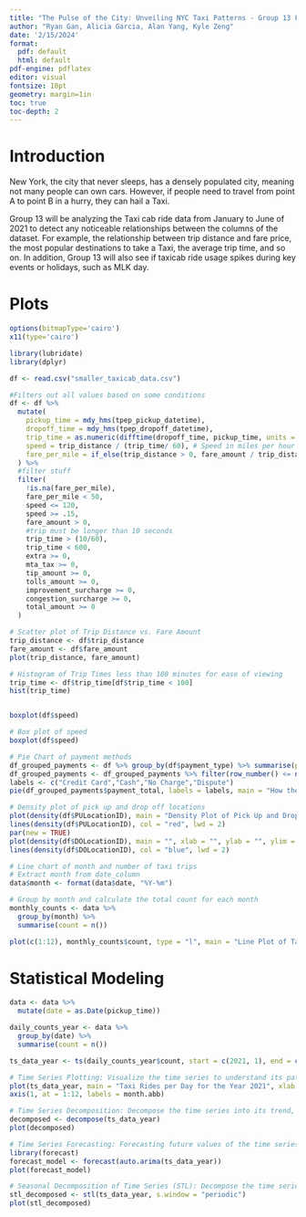 ```yaml
---
title: "The Pulse of the City: Unveiling NYC Taxi Patterns - Group 13 Final Project"
author: "Ryan Gan, Alicia Garcia, Alan Yang, Kyle Zeng"
date: '2/15/2024'
format:
  pdf: default
  html: default
pdf-engine: pdflatex
editor: visual
fontsize: 10pt
geometry: margin=1in
toc: true                   
toc-depth: 2  
---
```


# Introduction

New York, the city that never sleeps, has a densely populated city, meaning not many people can own cars. However, if people need to travel from point A to point B in a hurry, they can hail a Taxi.

Group 13 will be analyzing the Taxi cab ride data from January to June of 2021 to detect any noticeable relationships between the columns of the dataset. For example, the relationship between trip distance and fare price, the most popular destinations to take a Taxi, the average trip time, and so on. In addition, Group 13 will also see if taxicab ride usage spikes during key events or holidays, such as MLK day. 

# Plots


```r
options(bitmapType='cairo')
x11(type='cairo')
```

```r
library(lubridate)
library(dplyr)
```

```r
df <- read.csv("smaller_taxicab_data.csv")

#Filters out all values based on some conditions
df <- df %>%
  mutate(
    pickup_time = mdy_hms(tpep_pickup_datetime),
    dropoff_time = mdy_hms(tpep_dropoff_datetime),
    trip_time = as.numeric(difftime(dropoff_time, pickup_time, units = "mins")),
    speed = trip_distance / (trip_time/ 60), # Speed in miles per hour
    fare_per_mile = if_else(trip_distance > 0, fare_amount / trip_distance, NA_real_) # Handle division by zero
  ) %>%
  #filter stuff
  filter(
    !is.na(fare_per_mile),
    fare_per_mile < 50,
    speed <= 120,
    speed >= .15,
    fare_amount > 0,
    #trip must be longer than 10 seconds
    trip_time > (10/60),
    trip_time < 600,
    extra >= 0,
    mta_tax >= 0,
    tip_amount >= 0,
    tolls_amount >= 0,
    improvement_surcharge >= 0,
    congestion_surcharge >= 0,
    total_amount >= 0
  )
```


```r
# Scatter plot of Trip Distance vs. Fare Amount
trip_distance <- df$trip_distance
fare_amount <- df$fare_amount
plot(trip_distance, fare_amount)
```




```r
# Histogram of Trip Times less than 100 minutes for ease of viewing
trip_time <- df$trip_time[df$trip_time < 100]
hist(trip_time)
```
```r
```


```r
boxplot(df$speed)
```

```r
# Box plot of speed
boxplot(df$speed)
```

```r
# Pie Chart of payment methods
df_grouped_payments <- df %>% group_by(df$payment_type) %>% summarise(payment_total = sum(payment_type))
df_grouped_payments <- df_grouped_payments %>% filter(row_number() <= n()-1)
labels <- c("Credit Card","Cash","No Charge","Dispute")
pie(df_grouped_payments$payment_total, labels = labels, main = "How the Passengers Paid for the Trip")
```

```r
# Density plot of pick up and drop off locations
plot(density(df$PULocationID), main = "Density Plot of Pick Up and Drop off Location", xlab = "Location ID", ylab = "Density", ylim = c(0, 0.04), col = "red")
lines(density(df$PULocationID), col = "red", lwd = 2)
par(new = TRUE)
plot(density(df$DOLocationID), main = "", xlab = "", ylab = "", ylim = c(0, 0.04), col = "blue")
lines(density(df$DOLocationID), col = "blue", lwd = 2)
```


```r
# Line chart of month and number of taxi trips
# Extract month from date_column
data$month <- format(data$date, "%Y-%m")

# Group by month and calculate the total count for each month
monthly_counts <- data %>%
  group_by(month) %>%
  summarise(count = n())

plot(c(1:12), monthly_counts$count, type = "l", main = "Line Plot of Taxi Rides per Month", xlab = "Month", ylab = "Number of Taxi Rides", xaxt = "n"); axis(1, at = 1:12, labels = month.abb)

```




# Statistical Modeling

```r
data <- data %>%
  mutate(date = as.Date(pickup_time))

daily_counts_year <- data %>%
  group_by(date) %>%
  summarise(count = n())

ts_data_year <- ts(daily_counts_year$count, start = c(2021, 1), end = c(2021, 365), frequency = 365)

# Time Series Plotting: Visualize the time series to understand its patterns and trends over time
plot(ts_data_year, main = "Taxi Rides per Day for the Year 2021", xlab = "Month", ylab = "Number of Taxi Rides", xaxt = "n")
axis(1, at = 1:12, labels = month.abb)

# Time Series Decomposition: Decompose the time series into its trend, seasonality, and residual components to better understand its underlying patterns
decomposed <- decompose(ts_data_year)
plot(decomposed)

# Time Series Forecasting: Forecasting future values of the time series
library(forecast) 
forecast_model <- forecast(auto.arima(ts_data_year))
plot(forecast_model)

# Seasonal Decomposition of Time Series (STL): Decompose the time series into seasonal, trend, and remainder components
stl_decomposed <- stl(ts_data_year, s.window = "periodic")
plot(stl_decomposed)
```


